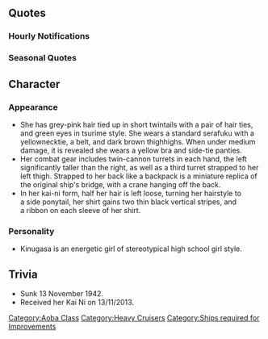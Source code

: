 {{ShipPageHeader}}

==Quotes==
{{ShipQuotes
|Introduction = はーい　衣笠さんの登場よ　青葉ともども　よろしくね！
|Introduction/En = Ye~s, It's Miss Kinugasa's debut! Together with Aoba, take good care of me!
|Introduction/Note = Appearing/entering a stage

|Library = カタパルトをお初装備の衣笠さんよ、よろしくね。<br>ウェーク島攻略や珊瑚海海戦、そして、ソロモン海のアイアンボトムサウンドでも大活躍！<br>でも…飛行機っての？<br>あれはちょっと嫌ね。
|Library/En = First to have a catapult equipped, Miss Kinugasa! Great to meet you.<br>I performed magnificently in the capture of Wake Island and the Battle of the Coral Sea, and even the Solomon's Ironbottom Sound!<br>But... planes, you know?<br>I'm not really a fan...
|Library/Note = (Kinugasa was undamaged during Wake and Coral Sea, and lightly damaged in the first sortie at Guadacanal, but was sunk by torpedo bombers at the second, and now lies in Ironbottom Sound.)

|Secretary 1 = 提督！　今日もよろしくね！
|Secretary 1/En = Admiral! Thanks for today too!

|Secretary 1/Kai Ni = 大丈夫？疲れてない？
|Secretary 1/Kai Ni/En = Are you ok? You're not tired?

|Secretary 2 = 今日もお仕事お仕事っと～
|Secretary 2/En = Let get to work today too!

|Secretary 3 = あんまり触ってると触り返すぞ～？ほらほら～
|Secretary 3/En = If you keep touching me, I'll touch you back~ Hey hey!

|Idle = おーい、おーーい！ あ、大井さんじゃないって‥‥ぁ、睨まれた‥‥
|Idle/En = Oi! Ooi! No. Not you, Ooi. Ah, she glared at me.
|Idle/Note = "Oi" is often used as a sound to attract attention, like "hey" in American English. Kinugasa clearly knows it's a pretty awful joke.

|Secretary Married = だいじょぶ？　疲れてなーい？
|Secretary Married/En = You okay? You're not ti~red?

|Wedding = 提督、私はあなたを護るため、どんどん強くなってあげる！　でも、もし危なくなったら、すぐに逃げるって約束してね。もう、大切な人を失いたくないんだ。
|Wedding/En = Admiral, so that I can protect you, I'm gonna get stronger and stronger! But, if it get dangerous, you have to promise to get away, okay? I don't want to lose someone important to me.

|Looking At Scores = ふふ～ん　どう？　見てもいい？
|Looking At Scores/En = Hm-hmm~ How's it? May I look?

|Joining A Fleet = 衣笠さんにお任せ！
|Joining A Fleet/En = Leave it to Miss Kinugasa!

|Equipment 1 = よし！　どんどん強くしちゃお！
|Equipment 1/En = Alright! Getting steadily stronger!

|Equipment 2 = ちょ…改装するところ見ないでよね！
|Equipment 2/En = Hey! Don't be watching me modernise!

|Equipment 3 = いいね！
|Equipment 3/En = Oh, great!

|Supply = ありがとね！
|Supply/En = Thanks!

|Docking Minor = ちょっとだけドック入りまーす！
|Docking Minor/En = Just for a bit, do~cking!

|Docking Major = いたたた‥‥また青葉に笑われちゃうよぉ
|Docking Major/En = Ow-w-w~  Aoba's going to laugh at me again~!

|Docking Complete = 修理終わったよ！
|Docking Complete/En = Repair finished!

|Construction = 新造船来たね！　はやいなぁ～
|Construction/En = A new ships built! So fast~

|Returning From Sortie = 艦隊、帰投です
|Returning From Sortie/En = Fleet's back.

|Starting A Sortie = 青葉型重巡「衣笠」出撃よ！
|Starting A Sortie/En = Aoba-class heavy cruiser 'Kinugasa', launching!

|Battle Start = 砲雷撃戦！開始しちゃう？
|Battle Start/En = Naval battle! I'm gonna start, yeah?

|Attack = 逃げても無駄よ！
|Attack/En = Escape is futile!

|Night Battle = 衣笠の夜戦、見せてあげる！
|Night Battle/En = I'll show you Kinugasa's night battle!

|Night Attack = ほらっ！　もう一発！
|Night Attack/En = Look! One more shot!

|MVP = ふふ～ん、衣笠さん最高でしょ！帰ったら青葉に自慢してやろっと！
|MVP/En = Hm-hmm, isn't Miss Kinugasa the strongest!  When we get back, I'm gonna boast about it to Aoba!

|Minor Damage 1 = っ！　この程度は！
|Minor Damage 1/En = Ooh! This much!

|Minor Damage 2 = はわわ、艦橋はやばいって！
|Minor Damage 2/En = Hawawa! The bridge is looking bad!

|Major Damage = あぁっ！ 直撃ー‥‥？ 提督、あの、見ないでくれますー‥‥？
|Major Damage/En = Geh! Direct hit!? ... Admiral.. erm... could you not look?

|Sunk = だめ…沈んじゃう…　みんな…逃げて……
|Sunk/En = No... I'm sinking... everybody... escape...
}}

===Hourly Notifications===
{{Template:Shiphourly
|00JP = 深夜0時です。衣笠さんは熟睡ですぅ。ふあぁ…
|00EN = It's midnight. Miss Kinugasa's sound asleep. Zzzz...
|01JP = …にゃ～　午前1時になったよ？　寝ないの？
|01EN = ...nya~ It's 1 A.M.? Not going to sleep?
|02JP = 午前2時です。頑張るんだね～
|02EN = It's 2 A.M. Do your best~
|03JP = 午前3時です。ねぇ？　いつ寝るの？
|03EN = It's 3 A.M. Hey? Just when will you go to bed?
|04JP = 午前4時ですよ。もうこうなったら意地だね！徹夜だね！
|04EN = It's 4 A.M.! So it's come to this... Just do it! All-nighter!
|05JP = 午前5時よ。お天気ニュース始まるよ？
|05EN = 5 A.M! The weather report's starting, you know?
|06JP = 午前6時です。新しい朝が来るね！
|06EN = It's 6 A.M. A day's starting!
|07JP = 午前7時、なにやら世間が慌ただしくなってきましたよ。
|07EN = 7 A.M, somehow, the world's in such a rush now.
|07Note = Because daily activities like going to office and school time starts from 7 A.M.
|08JP = 午前8時、朝の連続ドラマとか見るほう？
|08EN = 8 A.M, how about watching the morning soaps?
|08Note = NHK shows 'serial dramas' at 7:45~8:00 in the morning. Some like to talk about them with friends later in the day.
|09JP = 午前9時　デイリー任務とかやっちゃう？
|09EN = 9 A.M. You done the daily quests?
|10JP = 午前10時です。お部屋をそろそろ模様替えしない？
|10EN = It's 10 A.M. Won't you redecorate the room soon?
|11JP = 午前11時　何やら食堂からいい匂いが～
|11EN = 11 A.M. Oh, there's such a nice smell coming from the mess~
|12JP = ピッピッピッ！ポーン！　12時、お昼の時間！私のランチはカレーよ。あなたのお昼はなぁに？
|12EN = Beep-beep-beep-pom~! 12 midday, time for lunch!  My lunch is curry! What are yo~u having?
|12Note = 
|13JP = 午後1時よ、お昼休みでしょ？すやすや…
|13EN = 1 P.M, how about taking a siesta? Zzz...zzz...
|14JP = 午後2時です。提督、午後も頑張ろ！
|14EN = It's 2 P.M. Admiral, work hard this afternoon too!
|15JP = 午後3時、提督のランキングチェック！
|15EN = 3 P.M, Admiral's Ranking Check!
|16JP = 午後4時、そろそろ夕方よね～
|16EN = 4 P.M., it's almost evening, isn't it~
|17JP = 夕方5時！アフターファイブはどうするどうする？ …ぇ？今、そんな風に言わないの？
|17EN = 5 in the evening! What are you doing 'After Five'? Eh? People don't use that anymore?
|17Note = 'After Five' was used in the "5時から男のグロンサン" campaign for 'Gurosan' energy drink. It played in the 80's and is thus dead language.
|18JP = 午後6時です。提督、おなか空いたよ～
|18EN = It's 6 P.M. Admiral, I'm hungry~
|19JP = 午後7時、私の夕食はね～…またカレーでした！
|19EN = 7 P.M, I'm having dinner~ Still curry?!
|20JP = 午後8時、さ～って、そろそろ重くなってくるね～　…あっ、体重じゃないよ？
|20EN = 8 P.M. Now then, it's getting heavier, yeah? Ah, I'm not talking about my weight, yeah?
|20Note = (The JP wiki says this is the so-called "猫の時間" 'cat time'. I dunno.)
|21JP = 午後9時、あれ？誰か来た。…あっ！青葉じゃん！おつかれー！
|21EN = 9 P.M, oh? Someone's coming. Ah! It's Aoba! Good work today!
|22JP = 午後10時、青葉、取材してたんだって。艦娘と記者って兼任できるんだ～
|22EN = 10 P.M, Aoba, I heard that she did some reporting. She can be both a reporter and a warship~
|22Note = 
|23JP = 午後11時、提督？そろそろ寝ないの？…えっ？これからが本番？元気だなぁ～
|23EN = 11 P.M. Admiral? It's about time for bed, you know? ...eh? Your best performance starts now? Aren't you energetic~
|23Note = 本番 = performance/critical moment.
}}

=== Seasonal Quotes ===
{{Shipquoteseasonal
|Valentine2016 = はい！衣笠さん特製のハートチョコレート！味わって、食べてね
|Valentine2016_EN = Here! It's my Kinugasa special, heart-shaped chocolate! Make sure to relish the taste, okay?
|Valentine2016_Clip = {{Audio|file=Kinugasa_Valentine_2016.ogg}}
|Valentine2016_Note = 

|Valentine2016_2 = 衣笠さん特製のハートチョコレート、食べてくれた？うん…で、お味は？そう、よかったぁ！
|Valentine2016_2_EN = Have you eaten Kinugasa special heart-shaped chocolate? So, how's its flavor? Oh, that's a relief!
|Valentine2016_2_Clip = {{Audio|file=Kinugasa Valentine 2016 Secretary 2.ogg}}
|Valentine2016_2_Note = ''Secretary 2''

|Hinamatsuri2016 = 雛壇か…かわいいね。あれ？衣笠さんの雛人形がないよ～あれれ？誰か作ってくれないかな…。
|Hinamatsuri2016_EN = Hina dan, huh... they are so cute. Huh? Kinugasa-san hina doll isn't here. Why? Won't someone make one for me...
|Hinamatsuri2016_Clip = {{Audio|file=Kinugasa_Hinamatsuri_2016.ogg}}
|Hinamatsuri2016_Note = "Hina dan" is the name of the platforms used to hold up the hina dolls.

|Hinamatsuri2016_2 = やった！もうすぐ春！春はやっぱり浮き浮きするよね！そうだ！提督、六戦隊でお花見行かない？楽しいよ！
|Hinamatsuri2016_2_EN = Yay! It's gonna be Spring soon! Spring really fills me with energy! I know! Admiral, want to go watch the flowers with the sixth fleet? It'll be fun! 
|Hinamatsuri2016_2_Clip = {{Audio|file=Kinugasa Hinamatsuri 2016 Secretary 2.ogg}}
|Hinamatsuri2016_2_Note = ''Secretary 2 Spring line''

|WhiteDay2016 = お！これ、もしかして！衣笠さん特製チョコのお返し、かな？やった！提督、ありがとうね！
|WhiteDay2016_EN = Oh! Could this be! Kinugasa-san special return chocolate? Hooray! Admiral, thank you!
|WhiteDay2016_Clip = {{Audio|file=Kinugasa White Day 2016.ogg}}
|WhiteDay2016_Note =

|Spring2016 = やった！もうすぐ春！春はやっぱり浮き浮きするよね！そうだ！提督、六戦隊でお花見行かない？楽しいよ！	
|Spring2016_EN = Yay! It's gonna be Spring soon! Spring really fills me with energy! I know! Admiral, want to go watch the flowers with the sixth fleet? It'll be fun!
|Spring2016_Clip = {{Audio|file=Kinugasa_Hinamatsuri_2016_Secretary_2.ogg}}
|Spring2016_Note = From [[Seasonal/Hinamatsuri_2016]]

|ThirdAnniversary2016 = 提督、おめでとうございます！艦隊はついに三周年を迎えました！六戦隊、そして衣笠さんをこれからも宜しくね！
|ThirdAnniversary2016_EN = Admiral, congratulations! Our fleet has finally reached its third anniversary! The sixth fleet, along with Kinugusa, will be in your care!
|ThirdAnniversary2016_Clip = {{Audio|file=Kinugasa_Third_Anniversary.ogg}}
|ThirdAnniversary2016_Note = 

|RainySeason2016 = ううん、どうも雨の日が続くとテンションが下がっちゃう。あぁっ、もう！こんな時撮らないでよ、青葉！撮りかえすぞ！
|RainySeason2016_EN = Hmm, somehow these rainy days make me feel so down. Ugh, goddamnit! Now's not the time to take pics of me, Aoba! How about I take some of you instead!
|RainySeason2016_Clip = {{Audio|file=Kinugasa_Rainy_Season_2016.ogg}}
|RainySeason2016_Note = 
}}

==Character==

=== Appearance ===
* She has grey-pink hair tied up in short twintails with a pair of hair ties, and green eyes in tsurime style. She wears a standard serafuku with a yellownecktie, a belt, and dark brown thighhighs. When under medium damage, it is revealed she wears a yellow bra and side-tie panties.
* Her combat gear includes twin-cannon turrets in each hand, the left significantly taller than the right, as well as a third turret strapped to her left thigh. Strapped to her back like a backpack is a miniature replica of the original ship's bridge, with a crane hanging off the back.
* In her kai-ni form, half her hair is left loose, turning her hairstyle to a side ponytail, her shirt gains two thin black vertical stripes, and a ribbon on each sleeve of her shirt.

=== Personality ===
* Kinugasa is an energetic girl of stereotypical high school girl style.

==Trivia==
*Sunk 13 November 1942.
* Received her Kai Ni on 13/11/2013.

{{ShipPageFooter}}
[[Category:Aoba Class]]
[[Category:Heavy Cruisers]]
[[Category:Ships required for Improvements]]